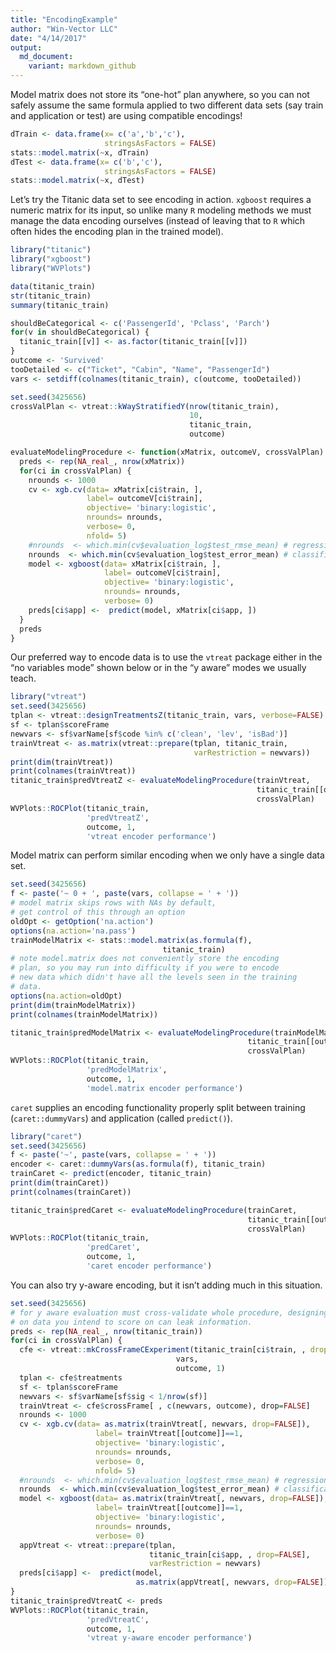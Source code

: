 ```yaml
---
title: "EncodingExample"
author: "Win-Vector LLC"
date: "4/14/2017"
output:
  md_document:
    variant: markdown_github
---
```


Model matrix does not store its "one-hot" plan anywhere, so you can not
safely assume the same formula applied to two different data sets (say train
and application or test) are using compatible encodings!

```r
dTrain <- data.frame(x= c('a','b','c'), 
                     stringsAsFactors = FALSE)
stats::model.matrix(~x, dTrain)
dTest <- data.frame(x= c('b','c'), 
                     stringsAsFactors = FALSE)
stats::model.matrix(~x, dTest)
```

Let's try the Titanic data set to see encoding in action.  `xgboost` requires a numeric matrix for its input, so unlike many `R` modeling methods we must manage the data encoding ourselves (instead of leaving that to `R` which often hides the encoding plan in the trained model).

```r
library("titanic")
library("xgboost")
library("WVPlots")

data(titanic_train)
str(titanic_train)
summary(titanic_train)

shouldBeCategorical <- c('PassengerId', 'Pclass', 'Parch')
for(v in shouldBeCategorical) {
  titanic_train[[v]] <- as.factor(titanic_train[[v]])
}
outcome <- 'Survived'
tooDetailed <- c("Ticket", "Cabin", "Name", "PassengerId")
vars <- setdiff(colnames(titanic_train), c(outcome, tooDetailed))

set.seed(3425656)
crossValPlan <- vtreat::kWayStratifiedY(nrow(titanic_train), 
                                        10, 
                                        titanic_train, 
                                        outcome)

evaluateModelingProcedure <- function(xMatrix, outcomeV, crossValPlan) {
  preds <- rep(NA_real_, nrow(xMatrix))
  for(ci in crossValPlan) {
    nrounds <- 1000
    cv <- xgb.cv(data= xMatrix[ci$train, ],
                 label= outcomeV[ci$train],
                 objective= 'binary:logistic',
                 nrounds= nrounds,
                 verbose= 0,
                 nfold= 5)
    #nrounds  <- which.min(cv$evaluation_log$test_rmse_mean) # regression
    nrounds  <- which.min(cv$evaluation_log$test_error_mean) # classification
    model <- xgboost(data= xMatrix[ci$train, ],
                     label= outcomeV[ci$train],
                     objective= 'binary:logistic',
                     nrounds= nrounds,
                     verbose= 0)
    preds[ci$app] <-  predict(model, xMatrix[ci$app, ])
  }
  preds
}
```

Our preferred way to encode data is to use the `vtreat` package either in the "no variables mode" shown below or in the "y aware" modes we usually teach.

```r
library("vtreat")
set.seed(3425656)
tplan <- vtreat::designTreatmentsZ(titanic_train, vars, verbose=FALSE)
sf <- tplan$scoreFrame
newvars <- sf$varName[sf$code %in% c('clean', 'lev', 'isBad')]
trainVtreat <- as.matrix(vtreat::prepare(tplan, titanic_train, 
                                         varRestriction = newvars))
print(dim(trainVtreat))
print(colnames(trainVtreat))
titanic_train$predVtreatZ <- evaluateModelingProcedure(trainVtreat,
                                                       titanic_train[[outcome]]==1,
                                                       crossValPlan)
WVPlots::ROCPlot(titanic_train, 
                 'predVtreatZ', 
                 outcome, 1, 
                 'vtreat encoder performance')
```

Model matrix can perform similar encoding when we only have a single data set.

```r
set.seed(3425656)
f <- paste('~ 0 + ', paste(vars, collapse = ' + '))
# model matrix skips rows with NAs by default,
# get control of this through an option
oldOpt <- getOption('na.action')
options(na.action='na.pass')
trainModelMatrix <- stats::model.matrix(as.formula(f), 
                                  titanic_train)
# note model.matrix does not conveniently store the encoding
# plan, so you may run into difficulty if you were to encode
# new data which didn't have all the levels seen in the training
# data.
options(na.action=oldOpt)
print(dim(trainModelMatrix))
print(colnames(trainModelMatrix))

titanic_train$predModelMatrix <- evaluateModelingProcedure(trainModelMatrix,
                                                     titanic_train[[outcome]]==1,
                                                     crossValPlan)
WVPlots::ROCPlot(titanic_train, 
                 'predModelMatrix', 
                 outcome, 1, 
                 'model.matrix encoder performance')
```

`caret` supplies an encoding functionality properly split between training (`caret::dummyVars`) and application (called `predict()`).

```r
library("caret")
set.seed(3425656)
f <- paste('~', paste(vars, collapse = ' + '))
encoder <- caret::dummyVars(as.formula(f), titanic_train)
trainCaret <- predict(encoder, titanic_train)
print(dim(trainCaret))
print(colnames(trainCaret))

titanic_train$predCaret <- evaluateModelingProcedure(trainCaret,
                                                     titanic_train[[outcome]]==1,
                                                     crossValPlan)
WVPlots::ROCPlot(titanic_train, 
                 'predCaret', 
                 outcome, 1, 
                 'caret encoder performance')
```

You can also try y-aware encoding, but it isn't adding much in this situation.

```r
set.seed(3425656)
# for y aware evaluation must cross-validate whole procedure, designing
# on data you intend to score on can leak information.
preds <- rep(NA_real_, nrow(titanic_train))
for(ci in crossValPlan) {
  cfe <- vtreat::mkCrossFrameCExperiment(titanic_train[ci$train, , drop=FALSE], 
                                     vars,
                                     outcome, 1)
  tplan <- cfe$treatments
  sf <- tplan$scoreFrame
  newvars <- sf$varName[sf$sig < 1/nrow(sf)]
  trainVtreat <- cfe$crossFrame[ , c(newvars, outcome), drop=FALSE]
  nrounds <- 1000
  cv <- xgb.cv(data= as.matrix(trainVtreat[, newvars, drop=FALSE]),
                   label= trainVtreat[[outcome]]==1,
                   objective= 'binary:logistic',
                   nrounds= nrounds,
                   verbose= 0,
                   nfold= 5)
  #nrounds  <- which.min(cv$evaluation_log$test_rmse_mean) # regression
  nrounds  <- which.min(cv$evaluation_log$test_error_mean) # classification
  model <- xgboost(data= as.matrix(trainVtreat[, newvars, drop=FALSE]),
                   label= trainVtreat[[outcome]]==1,
                   objective= 'binary:logistic',
                   nrounds= nrounds,
                   verbose= 0)
  appVtreat <- vtreat::prepare(tplan, 
                               titanic_train[ci$app, , drop=FALSE], 
                               varRestriction = newvars)
  preds[ci$app] <-  predict(model,
                            as.matrix(appVtreat[, newvars, drop=FALSE]))
}
titanic_train$predVtreatC <- preds
WVPlots::ROCPlot(titanic_train, 
                 'predVtreatC', 
                 outcome, 1, 
                 'vtreat y-aware encoder performance')
```
